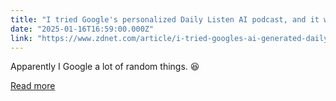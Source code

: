 ```yaml
---
title: "I tried Google's personalized Daily Listen AI podcast, and it was... interesting"
date: "2025-01-16T16:59:00.000Z"
link: "https://www.zdnet.com/article/i-tried-googles-ai-generated-daily-listen-podcast-and-it-was-interesting/"
---
```


Apparently I Google a lot of random things. 😆

[Read more](https://www.zdnet.com/article/i-tried-googles-ai-generated-daily-listen-podcast-and-it-was-interesting/)
